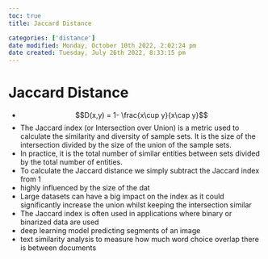 ```yaml
---
toc: true
title: Jaccard Distance

categories: ['distance']
date modified: Monday, October 10th 2022, 2:02:24 pm
date created: Tuesday, July 26th 2022, 8:33:15 pm
---
```


# Jaccard Distance
- $$D(x,y) = 1- \frac{x\cup y}{x\cap y}$$
- The Jaccard index (or Intersection over Union) is a metric used to calculate the similarity and diversity of sample sets. It is the size of the intersection divided by the size of the union of the sample sets.
- In practice, it is the total number of similar entities between sets divided by the total number of entities.
- To calculate the Jaccard distance we simply subtract the Jaccard index from 1
- highly influenced by the size of the dat
- Large datasets can have a big impact on the index as it could significantly increase the union whilst keeping the intersection similar
- The Jaccard index is often used in applications where binary or binarized data are used
- deep learning model predicting segments of an image
- text similarity analysis to measure how much word choice overlap there is between documents



